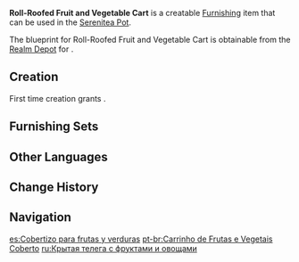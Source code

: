 {{Furnishing Infobox
|id             = 370307
|image          = Item Roll-Roofed Fruit and Vegetable Cart.png
|category       = Building
|subcategory    = Mercantile
|quality        = 3
|adeptal_energy = 60
|load           = 110
|reduced_load   = 93
|description    = A store mounted on a cart that can sell wares on the go.<br />During busy periods, multiple consumer hot spots tend to erupt all over [[Liyue Harbor]], which in turn demands that merchants move multiple times to gain the maximum benefit from such opportunities.
|mention        = 
|blueprint      = Realm Depot
}}
'''Roll-Roofed Fruit and Vegetable Cart''' is a creatable [[Furnishing]] item that can be used in the [[Serenitea Pot]].

The blueprint for Roll-Roofed Fruit and Vegetable Cart is obtainable from the [[Realm Depot]] for {{Item|Realm Currency|24|x=160}}.

==Creation==
First time creation grants {{Item|Trust|24|x=60}}.
{{Recipe
|type = Creation
|time = 14h
|Birch Wood = 12
|sort = Birch Wood
}}

==Furnishing Sets==
{{Craft Usage}}

==Other Languages==
{{Other Languages
|en      = Roll-Roofed Fruit and Vegetable Cart
|zhs     = 卷棚果蔬舆
|zhs_rm  = Juǎn Péng Guǒshū Yú
|zht     = 捲棚果蔬輿
|zht_rm  = Juǎn Péng Guǒshū Yú
|zh_tl   = 
|ja      = 巻き幌付き青果カート
|ja_rm   = Maki Horotsuki Seika Kaato{{Assumed}}
|ja_tl   = Rolled Canopy Produce Cart
|ko      = 둥근 과일 수레
|ko_rm   = Dungeun Gwail Sure
|ko_tl   = Round Fruit Cart
|es      = Cobertizo para frutas y verduras
|es_tl   = Fruit and Vegetable Shelter
|fr      = Étal itinérant de fruits et légumes
|fr_tl   = Traveling Stall of Fruits and Vegetables
|ru      = Крытая телега с фруктами и овощами
|ru_tl   = Roofed Cart with Fruits and Vegetables
|th      = เพิงหลังคาม้วนทรงโบราณสำหรับขายผักและผลไม้
|th_rm   = 
|th_tl   = 
|vi      = Xe Bán Rau Quả Hình Vòm
|vi_tl   = 
|de      = Obst- und Gemüsewagen mit Rolldach
|de_tl   = Fruit and Vegetable Cart with Roll-Roof
|id      = Gerobak Buah & Sayuran dengan Tenda Gulung
|id_tl   = Fruit & Vegetable Cart with Roll Tent
|pt      = Carrinho de Frutas e Vegetais Coberto
|pt_tl   = 
|tr      = Seyyar Manav Arabası
|tr_tl   = 
|it      = Carretto di frutta e verdura coperto
|it_tl   = 
}}

==Change History==
{{Change History|1.5}}

==Navigation==
{{Furnishing Navbox|exterior}}

[[es:Cobertizo para frutas y verduras]]
[[pt-br:Carrinho de Frutas e Vegetais Coberto]]
[[ru:Крытая телега с фруктами и овощами]]